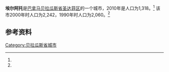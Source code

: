 {{Infobox settlement
|name                   = 埃尔阿托
|native_name            = 
|settlement_type        = [[市_(巴拿马)|市]]
|image_skyline          = 
|image_caption          = 
|image_alt              = 
|pushpin_map            =
|coordinates_display    = inline,title
|coordinates_region     = PA
|subdivision_type       = 国家
|subdivision_name       = {{flag|Panama}}
|subdivision_type1      = [[巴拿马行政区划|省份]]
|subdivision_name1      = [[贝拉瓜斯省|贝拉瓜斯省]]
|subdivision_type2      = [[区_(巴拿马)|区]]
|subdivision_name2      = [[圣达菲区_(巴拿马)|圣达菲区]]
|leader_title           = 
|leader_name            = 
|established_title      = 设立时间
|established_date       = 
|area_land_km2          = 85
|area_footnotes         = <ref name=inec>[http://www.contraloria.gob.pa/inec/archivos/P3601Cuadro11.xls {{Wayback|url=http://www.contraloria.gob.pa/inec/archivos/P3601Cuadro11.xls |date=20160304030354 }} "Cuadro 11 (Superficie, población y densidad de población en la República...)" [Table 11 (Area, population, and population density in the Republic...)<nowiki>]</nowiki>] (.xls). In {{cite web|title=Resultados Finales Básicos|trans-title=Basic Final Results|url=https://www.contraloria.gob.pa/inec/publicaciones/Publicaciones.aspx?ID_SUBCATEGORIA=59&ID_PUBLICACION=360&ID_IDIOMA=1&ID_CATEGORIA=13|publisher=[[巴拿马国家统计及普查局|巴拿马国家统计及普查局]]|accessdate=May 26, 2015|language=es|archive-date=2015-07-10|archive-url=https://web.archive.org/web/20150710070123/http://www.contraloria.gob.pa/inec/Publicaciones/Publicaciones.aspx?ID_SUBCATEGORIA=59&ID_PUBLICACION=360&ID_IDIOMA=1&ID_CATEGORIA=13|dead-url=no}}</ref>
|population_as_of       = 2010
|population_total       = 1318
|population_footnotes   = <ref name=inec/>
|population_density_km2 = 15.5
|population_note        = 人口密度数据由计算得出
|timezone1              = [[北美东部时区|东部时区]]
|utc_offset1            = −5
|latd                   = 
|latm                   = 
|lats                   = 
|latNS                  = 
|longd                  = 
|longm                  = 
|longs                  = 
|longEW                 = }}

'''埃尔阿托'''是[[巴拿马|巴拿马]][[贝拉瓜斯省|贝拉瓜斯省]][[圣达菲区_(巴拿马)|圣达菲区]]的一个城市，2010年是人口为1,318。<ref name=inec/> 该市2000年时人口为2,242，1990年时人口为2,060。<ref name=inec/>

==参考资料==
{{reflist}}

{{Panama-geo-stub}}
{{Veraguas Province}}

{{coord|8.5167|N|81.0500|W|display=title}}

[[Category:贝拉瓜斯省城市|Category:贝拉瓜斯省城市]]
